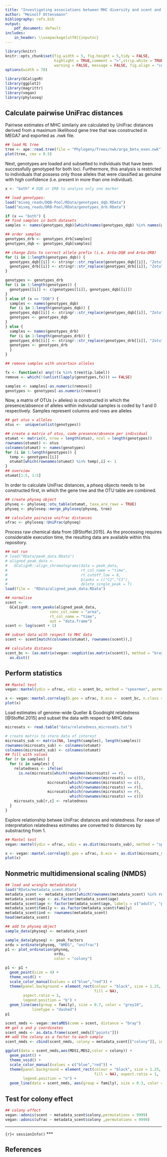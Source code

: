```yaml
---
title: "Investigating associations between MHC diversity and scent and colony membership"
author: "Meinolf Ottensmann"
bibliography: refs.bib
output:
    pdf_document: default
includes:
    in_header: \\usepackage[utf8]{inputnc}
---
```


```r
library(knitr)
knitr::opts_chunk$set(fig.width = 5, fig.height = 5,tidy = FALSE,
                      highlight = TRUE,comment = ">",strip.white = TRUE,collapse = TRUE,
                      warning = FALSE, message = FALSE, fig.align = "center")
options(width = 70)
```

```r
library(GCalignR)
library(ggplot2)
library(magrittr)
library(vegan)
library(phyloseq)
```

## Calculate pairwise UniFrac distances

Pairiwse estimates of MHC similariy are calculated by UniFrac distances derived from a maximum likelihood gene tree that was constructed in MEGA7 and exported as _.nwk_ file.

```r
## load ML tree
tree <- ape::read.tree(file = "Phylogeny/Trees/nwk/arga_beta_exon.nwk")
plot(tree, cex = 0.5)
```

Next, genotypes are loaded and subsetted to individuals that have been successfully genotyped for both loci. Furthermore, this analysis is restricted to individuals that possess only those alleles that were classified as genuine with high confidence (i.e. present in more than one individual).

```r
x <- "both" # DQB or DRB to analyse only one marker

## load genotypes:
load("miseq_reads/DQB-Pool/RData/genotypes_dqb.RData")
load("miseq_reads/DRB-Pool/RData/genotypes_drb.RData")

if (x == "both") {
## find samples in both datasets
samples <- names(genotypes_dqb)[which(names(genotypes_dqb) %in% names(genotypes_drb))]

## order samples
genotypes_drb <- genotypes_drb[samples]
genotypes_dqb <- genotypes_dqb[samples]

## change Zotu to correct allele prefix (i.e. ArGa-DQB and ArGa-DRB)
for (i in 1:length(genotypes_dqb)) {
  genotypes_dqb[[i]] <- stringr::str_replace(genotypes_dqb[[i]], "Zotu", "ArGa-DQB*")
  genotypes_drb[[i]] <- stringr::str_replace(genotypes_drb[[i]], "Zotu", "ArGa-DRB*")
}

genotypes <- genotypes_drb
for (i in 1:length(genotypes)) {
  genotypes[[i]] <- c(genotypes[[i]], genotypes_dqb[[i]])
}
} else if (x == "DQB") {
  samples <- names(genotypes_dqb)
  for (i in 1:length(genotypes_dqb)) {
  genotypes_dqb[[i]] <- stringr::str_replace(genotypes_dqb[[i]], "Zotu", "ArGa-DQB*")
  genotypes <- genotypes_dqb
}
} else {
  samples <- names(genotypes_drb)
  for (i in 1:length(genotypes_drb)) {
  genotypes_drb[[i]] <- stringr::str_replace(genotypes_drb[[i]], "Zotu", "ArGa-DRB*")
  genotypes <- genotypes_drb
  }
}

## remove samples with uncertain alleles

fx <- function(x) any(!(x %in% tree$tip.label))
remove <- which(!(unlist(lapply(genotypes,fx))) == FALSE)

samples <- samples[-as.numeric(remove)]
genotypes <- genotypes[-as.numeric(remove)]
```


Now, a matrix of OTUs (= alleles) is constructed in which the presence/absence of alleles within indiviudal samples is coded by 1 and 0 respectively. Samples represent columns and rows are alleles

```r
## get otus = alleles
otus <-  unique(unlist(genotypes))

## create a matrix of otus, code presence/absence per individual
otumat <- matrix(0, nrow = length(otus), ncol = length(genotypes))
rownames(otumat) <- otus
colnames(otumat) <- names(genotypes)
for (i in 1:length(genotypes)) {
  temp <- genotypes[[i]]
  otumat[which(rownames(otumat) %in% temp),i] <- 1
}
## overview
otumat[1:5, 1:5]
```

In order to calculate UniFrac distances, a _phseq_ objects needs to be constructed first, in which the gene tree and the OTU table are combined. 

```r
## create physeq object
physeq <- phyloseq::otu_table(otumat, taxa_are_rows = TRUE)
physeq <- phyloseq::merge_phyloseq(physeq, tree)

## calculate pairwise unifrac distances
ufrac <- phyloseq::UniFrac(physeq)
```


Process raw chemical data from [@Stoffel.2015]. As the processing requires considerable execution time, the resulting data are available within this repository. 

```r
## not run
# load("RData/peak_data.RData")
# aligned_peak_data <- 
#   GCalignR::align_chromatograms(data = peak_data,
#                                 rt_col_name = "time",
#                                 rt_cutoff_low = 8,
#                                 blanks = c("C2","C3"),
#                                 delete_single_peak = T)
load(file =  "RData/aligned_peak_data.RData")

## normalise
scent <- 
  GCalignR::norm_peaks(aligned_peak_data, 
                    conc_col_name = "area",
                    rt_col_name = "time",
                    out = "data.frame") 
scent <- log(scent + 1) 

## subset data with respect to MHC data
scent <- scent[match(colnames(otumat), rownames(scent)),]

## calculate distance
scent_bc <- (as.matrix(vegan::vegdist(as.matrix(scent)), method = "bray")) %>%
  as.dist()
```

## Perform statistics

```r
## Mantel test
vegan::mantel(ydis = ufrac, xdis = scent_bc, method = "spearman", permutation = 9999)

x <- vegan::mantel.correlog(D.geo = ufrac, D.eco =  scent_bc, n.class = 4, r.type = "spearman")
plot(x)
```

Load estimates of genome-wide Queller & Goodnight relatedness [@Stoffel.2015] and subset the data with respect to MHC data

```r
microsats <- read.table("data/relatedness_microsats.txt")

# create matrix to store data of interest 
microsats_sub <- matrix(NA, length(samples), length(samples))
rownames(microsats_sub) <- colnames(otumat)
colnames(microsats_sub) <- colnames(otumat)
## fill with values
for (r in samples) {
  for (c in samples) {
    relatedness <- ifelse(
      is.na(microsats[which(rownames(microsats) == r),
                             which(rownames(microsats) == c)]),
                   microsats[which(rownames(microsats) == c),
                             which(rownames(microsats) == r)],
                   microsats[which(rownames(microsats) == r),
                             which(rownames(microsats) == c)])
    microsats_sub[r,c] <- relatedness
  }
}
```

Explore relationship betwee UniFrac distances and relatedness. For ease of interpretation relatedness estimates are converted to distances by substracting from 1. 

```r
## Mantel test
vegan::mantel(ydis = ufrac, xdis = as.dist(microsats_sub), method = "spearman", permutation = 9999)

x <- vegan::mantel.correlog(D.geo = ufrac, D.eco =  as.dist(microsats_sub), n.class = 4, r.type = "spearman")
plot(x)

```

## Nonmetric multidimensional scaling (NMDS)

```r
## load and wrangle metadatatata
load("RData/metadata_scent.RData")
metadata_scent <- metadata_scent[which(rownames(metadata_scent) %in% rownames(scent)),] 
metadata_scent$age <- as.factor(metadata_scent$age)
metadata_scent$age <- factor(metadata_scent$age, labels = c("adult", "pub"))
metadata_scent$family <- as.factor(metadata_scent$family)
metadata_scent$ind <- rownames(metadata_scent)
head(metadata_scent)

## add to physeq object
sample_data(physeq) <- metadata_scent

sample_data(physeq) <- peak_factors
ordu = ordinate(physeq, "NMDS", "unifrac")
p1 <- plot_ordination(physeq, 
                      ordu, 
                      color = "colony")

p1 <- p1 +
  geom_point(size = 4) + 
  theme_void() + 
  scale_color_manual(values = c("blue","red")) +
  theme(panel.background = element_rect(colour = "black", size = 1.25,
                                        fill = NA),
        aspect.ratio = 1,
        legend.position = "b") +
  geom_line(aes(group = family), size = 0.7, color = "grey10",
            linetype = "dashed")
p1

scent_nmds <- vegan::metaMDS(comm = scent, distance = "bray")
## get x and y coordinates
scent_nmds <- as.data.frame(scent_nmds[["points"]])  
## add the colony as a factor to each sample
scent_nmds <- cbind(scent_nmds, colony = metadata_scent[["colony"]], ind = rownames(metadata_scent), family = metadata_scent[["family"]])

ggplot(data = scent_nmds,aes(MDS1,MDS2,color = colony)) +
  geom_point() + 
  theme_void() + 
  scale_color_manual(values = c("blue","red")) +
  theme(panel.background = element_rect(colour = "black", size = 1.25,
                                        fill = NA), aspect.ratio = 1,
        legend.position = "n") +
  geom_line(data = scent_nmds, aes(group = family), size = 0.3, color = "grey10")
```

## Test for colony effect

```r
## colony effect
vegan::adonis(scent ~ metadata_scent$colony,permutations = 9999) 
vegan::adonis(ufrac ~ metadata_scent$colony ,permutations = 9999) 
```

***
```{r}<
sessionInfo()
```
***

## References